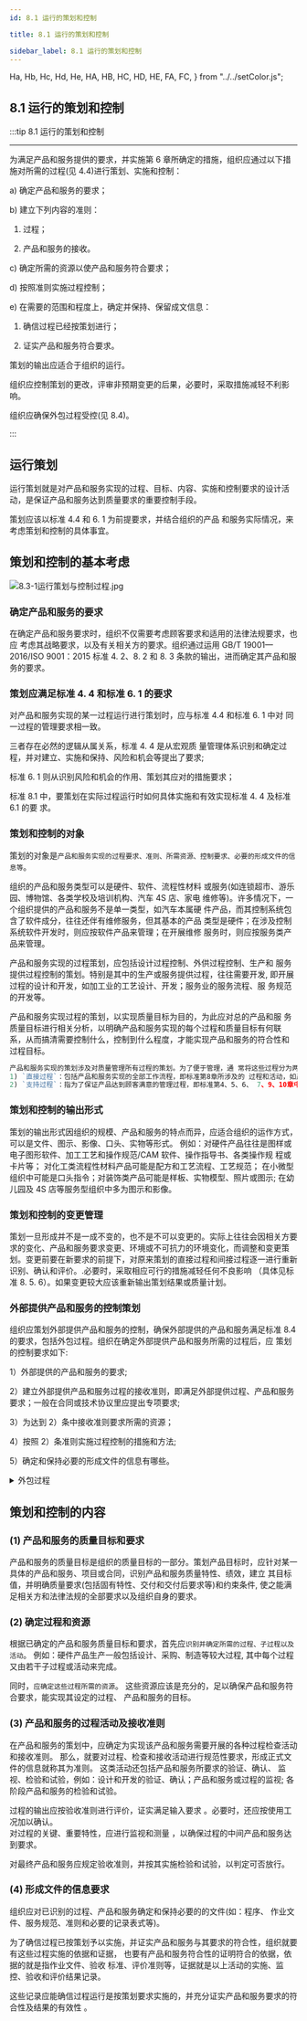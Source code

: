 ```yaml
---
id: 8.1 运行的策划和控制

title: 8.1 运行的策划和控制

sidebar_label: 8.1 运行的策划和控制
---
```


  Ha,
  Hb,
  Hc,
  Hd,
  He,
  HA,
  HB,
  HC,
  HD,
  HE,
  FA,
  FC,
} from "../../setColor.js";

## 8.1 运行的策划和控制

:::tip <FA>8.1 运行的策划和控制</FA>

---

为满足产品和服务提供的要求，并实施第 6 章所确定的措施，组织应通过以下措施对所需的过程(见 4.4)进行策划、实施和控制：

a) 确定产品和服务的要求；

b) 建立下列内容的准则：

1. 过程；

2. 产品和服务的接收。

c) 确定所需的资源以使产品和服务符合要求；

d) 按照准则实施过程控制；

e) 在需要的范围和程度上，确定并保持、保留成文信息：

1. 确信过程已经按策划进行；

2. 证实产品和服务符合要求。

策划的输出应适合于组织的运行。

组织应控制策划的更改，评审非预期变更的后果，必要时，采取措施减轻不利影响。

组织应确保外包过程受控(见 8.4)。

:::

## 运行策划

运行策划就是对产品和服务实现的过程、目标、内容、实施和控制要求的设计活动，是保证产品和服务达到质量要求的重要控制手段。

策划应该以标准 4.4 和 6. 1 为前提要求，并结合组织的产品 和服务实际情况，来考虑策划和控制的具体事宜。

## 策划和控制的基本考虑

![8.3-1运行策划与控制过程.jpg](/images/8.3-1运行策划与控制过程.jpg)

### 确定产品和服务的要求

在确定产品和服务要求时，组织不仅需要考虑顾客要求和适用的法律法规要求，也应 考虑其战略要求，以及有关相关方的要求。组织通过运用 GB/T 19001—2016/ISO 9001：2015 标准 4. 2、8. 2 和 8. 3 条款的输出，进而确定其产品和服务的要求。

### 策划应满足标准 4. 4 和标准 6. 1 的要求

对产品和服务实现的某一过程运行进行策划时，应与标准 4.4 和标准 6. 1 中对 同一过程的管理要求相一致。

三者存在必然的逻辑从属关系，标准 4. 4 是从宏观质 量管理体系识别和确定过程，并对建立、实施和保持、风险和机会等提出了要求;

标准 6. 1 则从识别风险和机会的作用、策划其应对的措施要求；

标准 8.1 中，要策划在实际过程运行时如何具体实施和有效实现标准 4. 4 及标准 6.1 的要 求。

### 策划和控制的对象

策划的对象是`产品和服务实现的过程要求、准则、所需资源、控制要求、必要的形成文件的信息等`。

组织的产品和服务类型可以是硬件、软件、流程性材料 或服务(如连锁超市、游乐园、博物馆、各类学校及培训机构、汽车 4S 店、家电 维修等)。许多情况下，一个组织提供的产品和服务不是单一类型，如汽车本属硬 件产品，而其控制系统包含了软件成分，往往还伴有维修服务，但其基本的产品 类型是硬件；在涉及控制系统软件开发时，则应按软件产品来管理；在开展维修 服务时，则应按服务类产品来管理。

产品和服务实现的过程策划，<Hb>应包括设计过程控制</Hb>、外供过程控制、生产和 服务提供过程控制的策划。特别是其中的生产或服务提供过程，往往需要开发, 即开展过程的设计和开发，如加工业的工艺设计、开发；服务业的服务流程、服 务规范的开发等。

产品和服务实现过程的策划，<Ha>以实现质量目标为目的</Ha>，为此应对总的产品和服 务质量目标进行相关分析，以明确产品和服务实现的每个过程和质量目标有何联 系，从而搞清需要控制什么，控制到什么程度，才能实现产品和服务的符合性和 过程目标。

```js title="产品和服务实现过程的分类"
产品和服务实现的策划涉及对质量管理所有过程的策划。为了便于管理，通 常将这些过程分为两类。
1) `直接过程`：包括产品和服务实现的全部工作流程，即标准第8章所涉及的 过程和活动，如产品和服务要求的确定过程、设计和开发、外供、生产和服务的 提供、放行、交付及不合格输出控制等，产品和服务实现的策划主要是针对直接 过程的策划。
2) `支持过程`：指为了保证产品达到顾客满意的管理过程，即标准第4、5、6、 7、9、10章中所涉及的过程，如质量方针、目标管理、管理职责、质量管理体系 要求、基础设施、文件化信息、内审和管理评审、持续改进等，这些过程一般不 因具体产品和服务的改变而变化，而在质量管理体系文件中宜做出通用的管理 规定
```

### 策划和控制的输出形式

策划的输出形式因组织的规模、产品和服务的特点而异，应适合组织的运作方式，可以是文件、图示、影像、口头、实物等形式。
例如：对硬件产品往往是图样或电子图形软件、加工工艺和操作规范/CAM 软件、操作指导书、各类操作规 程或卡片等；
对化工类流程性材料产品可能是配方和工艺流程、工艺规范；
在小微型组织中可能是口头指令；对装饰类产品可能是样板、实物模型、照片或图示; 在幼儿园及 4S 店等服务型组织中多为图示和影像。

### 策划和控制的变更管理

策划一旦形成并不是一成不变的，也不是不可以变更的。实际上往往会因相关方要求的变化、产品和服务要求变更、环境或不可抗力的环境变化，而调整和变更策划。变更前要在新要求的前提下，对原来策划的直接过程和间接过程逐一进行重新识别、确认和评价。.必要时，采取相应可行的措施减轻任何不良影响 （具体见标准 8. 5. 6）。如果变更较大应该重新输出策划结果或质量计划。

### 外部提供产品和服务的控制策划

组织应策划外部提供产品和服务的控制，确保外部提供的产品和服务满足标准 8.4 的要求，包括外包过程。组织在确定外部提供产品和服务所需的过程后，应 策划的控制要求如下:

1）外部提供的产品和服务的要求;

2）建立外部提供产品和服务过程的接收准则，即满足外部提供过程、产品和服务要求；一般在合同或技术协议里应提出专项要求;

3）为达到 2）条中接收准则要求所需的资源；

4）按照 2）条准则实施过程控制的措施和方法;

5）确定和保持必要的形成文件的信息有哪些。

<details>
  <summary>外包过程</summary>
  标准中提到的“外包过程”通常是指由外部承担的、涉及组织提供给顾客所要求的产品和服务的过程。这些过程可以是产品和服务实现的直接过程中的一部
  （如设计开发、外供产品和服务、外协加工等），有时也会涉及管理性的支持过 程（如运输、工程监理、环境管理、内部审核等）。
</details>

## 策划和控制的内容

### (1) 产品和服务的质量目标和要求

产品和服务的质量目标是组织的质量目标的一部分。策划产品目标时，应针对某一具体的产品和服务、项目或合同，识别产品和服务质量特性、绩效，建立 其目标值，并明确质量要求(包括固有特性、交付和交付后要求等)和约束条件, 使之能满足相关方和法律法规的全部要求以及组织自身的要求。

### (2) 确定过程和资源

根据已确定的产品和服务质量目标和要求，首先应`识别并确定所需的过程、子过程以及活动`。
例如：硬件产品生产一般包括设计、采购、制造等较大过程, 其中每个过程又由若干子过程或活动来完成。

同时，`应确定这些过程所需的资源`。 这些资源应该是充分的，足以确保产品和服务符合要求，能实现其设定的过程、 产品和服务的目标。

### (3) 产品和服务的过程活动及接收准则

在产品和服务的策划中，应确定为实现该产品和服务需要开展的各种过程检查活动和接收准则。
那么，就要<Ha>对过程、检查和接收活动进行规范性要求，形成正式文件的信息就称其为准则</Ha>。
这类活动还包括产品和服务所要求的验证、确认、 监视、检验和试验，例如：设计和开发的验证、确认；产品和服务或过程的监视;
各阶段产品和服务的检验和试验。

<Hb>过程的输出应按验收准则进行评价，证实满足输入要求</Hb>
。必要时，还应按使用工况加以确认。
<br />
<Hc>对过程的关键、重要特性，应进行监视和测量</Hc>
，以确保过程的中间产品和服务达到要求。
<br />

<Hd>对最终产品和服务应规定验收准则</Hd>，并按其实施检验和试验，以判定可否放行。

### (4) 形成文件的信息要求

组织应对已识别的过程、产品和服务确定和保持必要的的文件(如：程序、 作业文件、服务规范、准则和必要的记录表式等)。

为了确信过程已按策划予以实施，并证实产品和服务与其要求的符合性，组织就要有这些过程实施的依据和证据，
也要有产品和服务符合性的证明符合的依据，<Hb>依据的就是指作业文件、验收 标准、评价准则等</Hb>，<Hc>证据就是以上活动的实施、监控、验收和评价结果记录</Hc>。

<HA>
  这些记录应能确信过程运行是按策划要求实施的，并充分证实产品和服务要求的符合性及结果的有效性
</HA>
。
